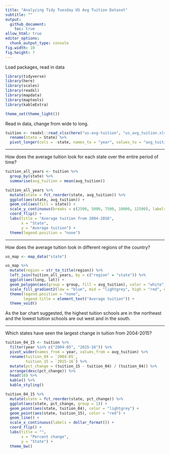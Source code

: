 ```yaml
---
title: "Analyzing Tidy Tuesday US Avg Tuition Dataset"
subtitle: ""
output:
  github_document:
    toc: true
allow_html: true
editor_options:
  chunk_output_type: console
fig.width: 10
fig.height: 7
---
```


Load packages, read in data

```r

library(tidyverse)
library(here)
library(scales)
library(readxl)
library(mapdata)
library(maptools)
library(kableExtra)

```

```r

theme_set(theme_light())

```

Read in data, change from wide to long.
```r

tuition <- readxl::read_xlsx(here("us-avg-tuition", "us_avg_tuition.xlsx")) %>% 
  rename(state = State) %>% 
  pivot_longer(cols = -state, names_to = "year", values_to = "avg_tuition")

```

----------

How does the average tuition look for each state over the entire period of time?

```r

tuition_all_years <- tuition %>% 
  group_by(state) %>% 
  summarise(avg_tuition = mean(avg_tuition))

```

```r

tuition_all_years %>% 
  mutate(state = fct_reorder(state, avg_tuition)) %>% 
  ggplot(aes(state, avg_tuition)) +
  geom_col(aes(fill = state)) +
  scale_y_continuous(breaks = c(2500, 5000, 7500, 10000, 12500), labels = dollar_format()) +
  coord_flip() +
  labs(title = "Average tuition from 2004-2016",
       x = "State",
       y = "Average tuition") +
  theme(legend.position = "none")

```

----------

How does the average tuition look in different regions of the country?

```r

us_map <- map_data("state")

```

```r

us_map %>% 
  mutate(region = str_to_title(region)) %>% 
  left_join(tuition_all_years, by = c("region" = "state")) %>% 
  ggplot(aes(long, lat)) +
  geom_polygon(aes(group = group, fill = avg_tuition), color = "white") +
  scale_fill_gradient2(low = "blue", mid = "lightgrey", high = "red", midpoint = 7500, name = "Average tuition") +
  theme(legend.position = "none",
        legend.title = element_text("Average tuition")) +
  theme_void()

```

As the bar chart suggested, the highest tuition schools are in the northeast and the lowest tuition schools are out west and in the south.

----------

Which states have seen the largest change in tuition from 2004-2015?

```r

tuition_04_15 <- tuition %>% 
  filter(year %in% c("2004-05", "2015-16")) %>% 
  pivot_wider(names_from = year, values_from = avg_tuition) %>% 
  rename(tuition_04 = `2004-05`,
         tuition_15 = `2015-16`) %>% 
  mutate(pct_change = (tuition_15 - tuition_04) / (tuition_04)) %>% 
  arrange(desc(pct_change)) %>% 
  head(10) %>% 
  kable() %>% 
  kable_styling()

```

```r

tuition_04_15 %>% 
  mutate(state = fct_reorder(state, pct_change)) %>% 
  ggplot(aes(state, pct_change, group = 1)) +
  geom_point(aes(state, tuition_04), color = "lightgrey") +
  geom_point(aes(state, tuition_15), color = "red") +
  geom_line() +
  scale_x_continuous(labels = dollar_format()) +
  coord_flip() +
  labs(title = "", 
       x = "Percent change", 
       y = "State") +
  theme_bw()

```






